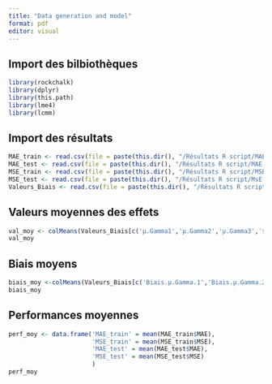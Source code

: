```yaml
---
title: "Data generation and model"
format: pdf
editor: visual
---
```


## Import des bilbiothèques

```r
library(rockchalk)
library(dplyr)
library(this.path)
library(lme4)
library(lcmm)
```

## Import des résultats

```r
MAE_train <- read.csv(file = paste(this.dir(), "/Résultats R script/MAE train.csv", sep = ""), sep=',')
MAE_test <- read.csv(file = paste(this.dir(), "/Résultats R script/MAE test.csv", sep = ""), sep=',')
MSE_train <- read.csv(file = paste(this.dir(), "/Résultats R script/MSE train.csv", sep = ""), sep=',')
MSE_test <- read.csv(file = paste(this.dir(), "/Résultats R script/MsE train.csv", sep = ""), sep = ',')
Valeurs_Biais <- read.csv(file = paste(this.dir(), "/Résultats R script/Valeurs et Biais.csv", sep = ""), sep = ',')
```

## Valeurs moyennes des effets

```r
val_moy <- colMeans(Valeurs_Biais[c('µ.Gamma1','µ.Gamma2','µ.Gamma3','sigma.Gamma1','sigma.Gamma2','sigma.Gamma3')])
val_moy

```

## Biais moyens

```r
biais_moy <-colMeans(Valeurs_Biais[c('Biais.µ.Gamma.1','Biais.µ.Gamma.2','Biais.µ.Gamma3','Biais.sigma.Gamma1','Biais.sigma.Gamma.2','Biais.sigma.Gamma3')])
biais_moy
```

## Performances moyennes

```r
perf_moy <- data.frame('MAE_train' = mean(MAE_train$MAE), 
                       'MSE_train' = mean(MSE_train$MSE),
                       'MAE_test' = mean(MAE_test$MAE), 
                       'MSE_test' = mean(MSE_test$MSE)
                       )
perf_moy
```
